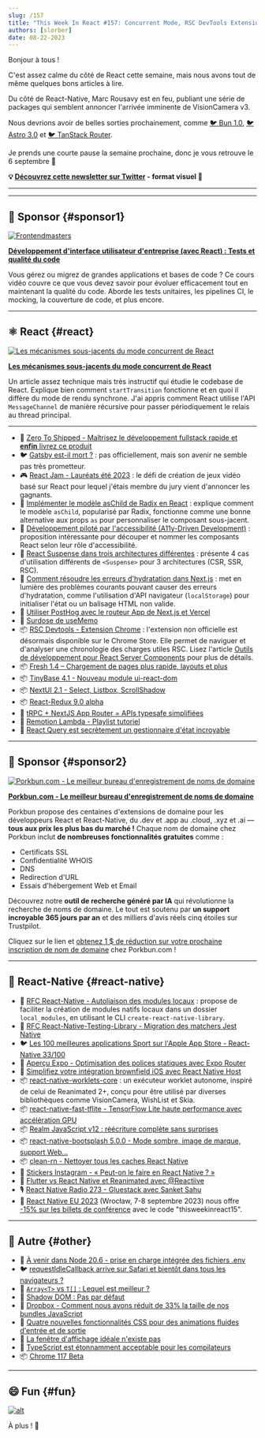 ```yaml
---
slug: /157
title: "This Week In React #157: Concurrent Mode, RSC DevTools Extension, Gatsby, Radix asChild, Suspense, hydration, useMemo, React-Redux, Fresh, TinyBase, Worklets, TFLite, local_modules, Bootsplash..."
authors: [slorber]
date: 08-22-2023
---
```


Bonjour à tous !

C'est assez calme du côté de React cette semaine, mais nous avons tout de même quelques bons articles à lire.

Du côté de React-Native, Marc Rousavy est en feu, publiant une série de packages qui semblent annoncer l'arrivée imminente de VisionCamera v3.

Nous devrions avoir de belles sorties prochainement, comme [🐦 Bun 1.0](https://twitter.com/jarredsumner/status/1693657906917585359), [🐦 Astro 3.0](https://twitter.com/astrodotbuild/status/1693655809711108456) et [🐦 TanStack Router](https://twitter.com/tannerlinsley/status/1691936709498552654).

Je prends une courte pause la semaine prochaine, donc je vous retrouve le 6 septembre 👋

<!-- truncate -->

**💡 [Découvrez cette newsletter sur Twitter](https://slo.im/thread) - format visuel 🎨**

---


<Support />

---

## 💸 Sponsor {#sponsor1}

[![Frontendmasters](/emails/issues/151/frontendmasters.png)](https://frontendmasters.com/courses/enterprise-ui-dev/?utm_source=email&utm_medium=thisweekinreact&utm_content=uidev)

**[Développement d'interface utilisateur d'entreprise (avec React) : Tests et qualité du code](https://frontendmasters.com/courses/enterprise-ui-dev/?utm_source=email&utm_medium=thisweekinreact&utm_content=uidev)**

Vous gérez ou migrez de grandes applications et bases de code ? Ce cours vidéo couvre ce que vous devez savoir pour évoluer efficacement tout en maintenant la qualité du code. Aborde les tests unitaires, les pipelines CI, le mocking, la couverture de code, et plus encore.

---

## ⚛️ React {#react}

[![Les mécanismes sous-jacents du mode concurrent de React](/emails/issues/157/concurrentmode.jpg)](https://andreigatej.dev/blog/the-underlying-mechanisms-of-reacts-concurrent-mode/)

[**Les mécanismes sous-jacents du mode concurrent de React**](https://andreigatej.dev/blog/the-underlying-mechanisms-of-reacts-concurrent-mode/)

Un article assez technique mais très instructif qui étudie le codebase de React. Explique bien comment `startTransition` fonctionne et en quoi il diffère du mode de rendu synchrone. J'ai appris comment React utilise l'API `MessageChannel` de manière récursive pour passer périodiquement le relais au thread principal.

---

- 💸 [Zero To Shipped - Maîtrisez le développement fullstack rapide et **enfin** livrez ce produit](https://www.zerotoshipped.com/)
- 🐦 [Gatsby est-il mort ?](https://twitter.com/sebastienlorber/status/1694392101281190224) : pas officiellement, mais son avenir ne semble pas très prometteur.
- 🎮 [React Jam - Lauréats été 2023](https://reactjam.com/summer-2023-winners) : le défi de création de jeux vidéo basé sur React pour lequel j'étais membre du jury vient d'annoncer les gagnants.
- 📜 [Implémenter le modèle asChild de Radix en React](https://www.jacobparis.com/content/react-as-child) : explique comment le modèle `asChild`, popularisé par Radix, fonctionne comme une bonne alternative aux props `as` pour personnaliser le composant sous-jacent.
- 📜 [Développement piloté par l'accessibilité (A11y-Driven Development)](https://www.simplethread.com/a11y-driven-development/) : proposition intéressante pour découper et nommer les composants React selon leur rôle d'accessibilité.
- 📜 [React Suspense dans trois architectures différentes](https://elanmed.dev/blog/suspense-in-different-architectures) : présente 4 cas d'utilisation différents de `<Suspense>` pour 3 architectures (CSR, SSR, RSC).
- 📜 [Comment résoudre les erreurs d'hydratation dans Next.js](https://chirag-gupta.hashnode.dev/how-to-solve-hydration-error-in-nextjs) : met en lumière des problèmes courants pouvant causer des erreurs d'hydratation, comme l'utilisation d'API navigateur (`localStorage`) pour initialiser l'état ou un balisage HTML non valide.
- 📜 [Utiliser PostHog avec le routeur App de Next.js et Vercel](https://vercel.com/guides/posthog-nextjs-vercel-feature-flags-analytics)
- 📜 [Surdose de useMemo](https://edvins.io/usememo-overdose)
- 📦 [RSC Devtools - Extension Chrome](https://chrome.google.com/webstore/detail/rsc-devtools/jcejahepddjnppkhomnidalpnnnemomn) : l'extension non officielle est désormais disponible sur le Chrome Store. Elle permet de naviguer et d'analyser une chronologie des charges utiles RSC. Lisez l'article [Outils de développement pour React Server Components](https://www.alvar.dev/blog/creating-devtools-for-react-server-components) pour plus de détails.
- 📦 [Fresh 1.4 – Chargement de pages plus rapide, layouts et plus](https://deno.com/blog/fresh-1.4)
- 📦 [TinyBase 4.1 - Nouveau module ui-react-dom](https://tinybase.org/guides/releases/)
- 📦 [NextUI 2.1 - Select, Listbox, ScrollShadow](https://nextui.org/blog/v2.1.0)
- 📦 [React-Redux 9.0 alpha](https://github.com/reduxjs/react-redux/releases/tag/v9.0.0-alpha.0)
- 🎥 [tRPC + NextJS App Router = APIs typesafe simplifiées](https://www.youtube.com/watch?v=qCLV0Iaq9zU)
- 🎥 [Remotion Lambda - Playlist tutoriel](https://www.youtube.com/playlist?list=PLRHdymbhXiIRgAeAUpMxe7l7BNliHfWUq)
- 🎥 [React Query est secrètement un gestionnaire d'état incroyable](https://www.youtube.com/watch?v=0X3TlVklT-A)

<SubscribeFormEmbed placement="middle" />

---

## 💸 Sponsor {#sponsor2}

[![Porkbun.com - Le meilleur bureau d'enregistrement de noms de domaine](/emails/issues/150/porkbun.png)](https://porkbun.com/?coupon=TWIREACT&utm_source=TWIREACT&utm_medium=Newsletter&utm_campaign=twirjune2023)

**[Porkbun.com - Le meilleur bureau d'enregistrement de noms de domaine](https://porkbun.com/?coupon=TWIREACT&utm_source=TWIREACT&utm_medium=Newsletter&utm_campaign=twirjune2023)**

Porkbun propose des centaines d'extensions de domaine pour les développeurs React et React-Native, du .dev et .app au .cloud, .xyz et .ai — **tous aux prix les plus bas du marché !** Chaque nom de domaine chez Porkbun inclut **de nombreuses fonctionnalités gratuites** comme :

- Certificats SSL
- Confidentialité WHOIS
- DNS
- Redirection d'URL
- Essais d'hébergement Web et Email

Découvrez notre **outil de recherche généré par IA** qui révolutionne la recherche de noms de domaine. Le tout est soutenu par **un support incroyable 365 jours par an** et des milliers d'avis réels cinq étoiles sur Trustpilot.

Cliquez sur le lien et [obtenez 1 $ de réduction sur votre prochaine inscription de nom de domaine](https://porkbun.com/?coupon=TWIREACT&utm_source=TWIREACT&utm_medium=Newsletter&utm_campaign=twirjune2023) chez Porkbun.com !

---

## 📱 React-Native {#react-native}

- 💬 [RFC React-Native - Autoliaison des modules locaux](https://github.com/react-native-community/discussions-and-proposals/pull/702) : propose de faciliter la création de modules natifs locaux dans un dossier `local_modules`, en utilisant le CLI `create-react-native-library`.
- 💬 [RFC React-Native-Testing-Library - Migration des matchers Jest Native](https://github.com/callstack/react-native-testing-library/issues/1468)
- 🐦 [Les 100 meilleures applications Sport sur l'Apple App Store - React-Native 33/100](https://twitter.com/Baconbrix/status/1692215896029212847)
- 👀 [Aperçu Expo - Optimisation des polices statiques avec Expo Router](https://twitter.com/Baconbrix/status/1692990529800167441)
- 📜 [Simplifiez votre intégration brownfield iOS avec React Native Host](https://www.callstack.com/blog/simplify-your-ios-brownfield-integration-with-react-native-host)
- 📦 [react-native-worklets-core](https://github.com/margelo/react-native-worklets-core) : un exécuteur worklet autonome, inspiré de celui de Reanimated 2+, conçu pour être utilisé par diverses bibliothèques comme VisionCamera, WishList et Skia.
- 📦 [react-native-fast-tflite - TensorFlow Lite haute performance avec accélération GPU](https://github.com/mrousavy/react-native-fast-tflite)
- 📦 [Realm JavaScript v12 : réécriture complète sans surprises](https://medium.com/realm/realm-javascript-v12-complete-rewrite-without-surprises-62eea2a2e8ae)
- 📦 [react-native-bootsplash 5.0.0 - Mode sombre, image de marque, support Web...](https://github.com/zoontek/react-native-bootsplash/releases/tag/5.0.0)
- 📦 [clean-rn - Nettoyer tous les caches React Native](https://github.com/mrousavy/clean-rn)
- 🎥 [Stickers Instagram - « Peut-on le faire en React Native ? »](https://www.youtube.com/watch?v=5yM4NPcTwY4)
- 🎥 [Flutter vs React Native et Reanimated avec @Reactiive](https://www.youtube.com/watch?v=A19-UEUrg6A)
- 🎙️ [React Native Radio 273 - Gluestack avec Sanket Sahu](https://react-native-radio.simplecast.com/episodes/rnr-273-gluestack-with-sanket-sahu)
- 👥 [React Native EU 2023](https://www.react-native.eu/) (Wrocław, 7-8 septembre 2023) nous offre [-15% sur les billets de conférence](https://ti.to/react-native-eu/2023/discount/thisweekinreact15) avec le code "thisweekinreact15".

---

## 🔀 Autre {#other}

- 👀 [À venir dans Node 20.6 - prise en charge intégrée des fichiers .env](https://github.com/nodejs/node/pull/49185)
- 🐦 [requestIdleCallback arrive sur Safari et bientôt dans tous les navigateurs ?](https://twitter.com/sebastienlorber/status/1694260312986227187)
- 📜 [`Array<T>` vs `T[]` : Lequel est meilleur ?](https://www.totaltypescript.com/array-types-in-typescript)
- 📜 [Shadow DOM : Pas par défaut](https://begin.com/blog/posts/2023-08-18-shadow-dom-not-by-default)
- 📜 [Dropbox - Comment nous avons réduit de 33% la taille de nos bundles JavaScript](https://dropbox.tech/frontend/how-we-reduced-the-size-of-our-javascript-bundles-by-33-percent)
- 📜 [Quatre nouvelles fonctionnalités CSS pour des animations fluides d'entrée et de sortie](https://developer.chrome.com/blog/entry-exit-animations/)
- 📜 [La fenêtre d'affichage idéale n'existe pas](https://viewports.fyi/)
- 📜 [TypeScript est étonnamment acceptable pour les compilateurs](https://matklad.github.io/2023/08/17/typescript-is-surprisingly-ok-for-compilers.html)
- 📦 [Chrome 117 Beta](https://developer.chrome.com/blog/chrome-117-beta/)

---

## 😄 Fun {#fun}

[![alt](/emails/issues/157/meme.jpg)](https://twitter.com/BHolmesDev/status/1693624114097909851)

À plus ! 👋